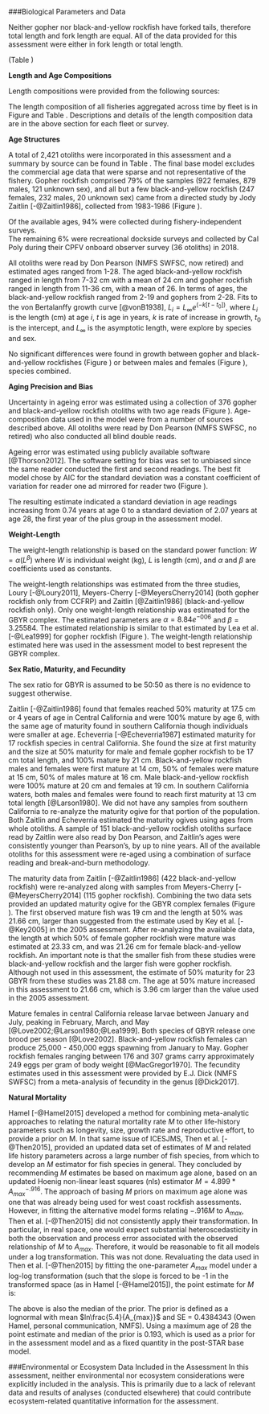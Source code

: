 

<!--************BIOLOGICAL DATA*********************************************-->
###Biological Parameters and Data

Neither gopher nor black-and-yellow rockfish have forked tails, therefore total 
length and fork length are equal.  All of the data provided for this assessment 
were either in fork length or total length.


(Table \ref{tab:length_samples_survey})

**Length and Age Compositions**

Length compositions were provided from the following sources:

\begin{itemize}[noitemsep,nolistsep,topsep=0pt]
  \item CALCOM (\emph{commercial retained dead fish}, 1987, 1992-2018)   
  \item WCGOP (\emph{commercial discarded fish}, 2004-2018)    
  \item Deb Wilson-Vandenberg's onboard observer survey (\emph{recreational charter retained and discarded catch}, 1987-1998)
  \item California recreational sources combined (\emph{recreational charter retained catch})     
    \begin{itemize}[noitemsep,nolistsep]
      \item Miller and Gotshall dockside survey (1959-1966)    
      \item Ally  et al. onboard observer survey (1985-1987)
      \item Collins and Crooke onboard observer survey (1975-1978)     
      \item MRFSS dockside survey (1980-2003)     
      \item CRFS onboard and dockside survey (2004-2018)
    \end{itemize}
 \item PISCO dive survey (\emph{research}, 2001-2018)      
 \item CCFRP hook-and-line survey (\emph{research}, 2007-2018)        
\end{itemize}

The length composition of all fisheries aggregated across time by fleet is in Figure
\ref{fig:comp_lendat_aggregated_across_time} and Table \ref{tab:length_samples_survey}. 
Descriptions and details of the length composition data are in the above section 
for each fleet or survey.


\vspace{.5cm}
**Age Structures**

A total of 2,421 otoliths were incorporated in this assessment and a 
summary by source can be found in Table \ref{tab:Age_data}. The final 
base model excludes the commercial age data that were sparse and not 
representative of the fishery.  Gopher rockfish 
comprised 79% of the samples (922 females, 879 males, 121 unknown sex), 
and all but a few black-and-yellow rockfish (247 females, 232 males, 20 
unknown sex) came from a directed study by Jody Zaitlin [-@Zaitlin1986], 
collected from 1983-1986 (Figure \ref{fig:Age_length_by_study}).

Of the available ages, 94% were collected during fishery-independent surveys.  
The remaining 6% were recreational dockside surveys and collected by Cal Poly 
during their CPFV onboard observer survey (36 otoliths) in 2018.

All otoliths were read by Don Pearson (NMFS SWFSC, now retired) and estimated ages ranged 
from 1-28. The aged black-and-yellow rockfish 
ranged in length from 7-32 cm with a mean of 24 cm and gopher rockfish ranged in length 
from 11-36 cm, with a mean of 26.  In terms of ages, the black-and-yellow rockfish ranged 
from 2-19 and gophers from 2-28.  Fits to the von Bertalanffy growth curve [@vonB1938], 
$L_i = L_{\infty}e^{(-k[t-t_0])}$, where $L_i$ is the length (cm) at age $i$, $t$ is age in 
years, $k$ is rate of increase in growth, $t_0$ is the intercept, and $L_{\infty}$ 
is the asymptotic length, were explore by species and sex. 

No significant differences were found in growth between gopher and black-and-yellow 
rockfishes (Figure \ref{Growth_by_species}) or between males and females
(Figure \ref{Growth_by_sex}), species combined.


\vspace{.5cm}
**Aging Precision and Bias**

Uncertainty in ageing error was estimated using a collection of 376 gopher and 
black-and-yellow rockfish otoliths with two age reads (Figure \ref{fig:GBY_age_error}). 
Age-composition data used in the model were from a number of sources described above.  All 
otoliths were read by Don Pearson (NMFS SWFSC, no retired) who also conducted all
blind double reads. 

Ageing error was estimated using publicly available software [@Thorson2012].
The software setting for bias was set to unbiased since the same reader conducted 
the first and second readings.  The best fit model chose by AIC for the standard deviation 
was a constant coefficient of variation for reader one ad mirrored for reader two 
 (Figure \ref{fig:GBY_age_error2}).  

The resulting estimate indicated a standard deviation in age readings 
increasing from 0.74 years at age 0 to a standard deviation of 2.07 years at age 28, 
the first year of the plus group in the assessment model.


\vspace{.5cm}
**Weight-Length**

The weight-length relationship is based on the standard power function: 
$W = \alpha(L^\beta)$ where $W$ is individual weight (kg), $L$ is length (cm), 
and $\alpha$ and $\beta$ are coefficients used as constants.

The weight-length relationships was estimated from the three studies, Loury [-@Loury2011],
Meyers-Cherry [-@MeyersCherry2014] (both gopher rockfish only from CCFRP) and Zaitlin 
[@Zaitlin1986] (black-and-yellow rockfish only).  Only one weight-length relationship 
was estimated for the GBYR complex. The estimated parameters are $\alpha = 8.84e^{-006}$ 
and $\beta = 3.25584$.  The estimated relationship is similar to that estimated by Lea 
et al. [-@Lea1999] for gopher rockfish (Figure \ref{fig:GBY_weight_length}). The 
weight-length relationship estimated here was used in the assessment model to 
best represent the GBYR complex. 


\vspace{.5cm}
**Sex Ratio, Maturity, and Fecundity**

The sex ratio for GBYR is assumed to be 50:50 as there is no evidence to suggest otherwise.

Zaitlin [-@Zaitlin1986] found that females reached 50% maturity at 17.5 cm or 4 years of 
age in Central California and were 100% mature by age 6, with the same age of maturity 
found in southern California though individuals were smaller at age. Echeverria 
[-@Echeverria1987] estimated maturity for 17 rockfish species in central California.
She found the size at first maturity and the size at 50% maturity for male and female 
gopher rockfish to be 17 cm total length, and 100% mature by 21 cm.  Black-and-yellow 
rockfish males and females were first mature at 14 cm, 50% of females were mature at 
15 cm, 50% of males mature at 16 cm.  Male black-and-yellow rockfish were 100% mature 
at 20 cm and females at 19 cm. In southern California waters, both males and females 
were found to reach first maturity at 13 cm total length [@Larson1980]. We did not have 
any samples from southern California to re-analyze the maturity ogive for that portion of 
the population. Both Zaitlin and Echeverria estimated the maturity ogives using ages from 
whole otoliths.  A sample of 151 black-and-yellow rockfish otoliths surface read by Zaitlin 
were also read by Don Pearson, and Zaitlin's ages were consistently younger than Pearson's, by 
up to nine years. All of the available otoliths for this assessment were re-aged using a combination 
of surface reading and break-and-burn methodology.

The maturity data from Zaitlin [-@Zaitlin1986] (422 black-and-yellow rockfish) were 
re-analyzed along with samples from Meyers-Cherry [-@MeyersCherry2014] (115 gopher rockfish). 
Combining the two data sets provided an updated maturity ogive for the GBYR complex females 
(Figure \ref{fig:GBY_maturity_ogive}).  The first observed mature fish was 19 cm and the 
length at 50% was 21.66 cm, larger than suggested from the estimate used by Key et 
al. [-@Key2005] in the 2005 assessment. 
After re-analyzing the available data, the length at which 50% of 
female gopher rockfish were mature was estimated at 23.33 cm, and was 21.26 cm for female
black-and-yellow rockfish.  An important note is that the smaller fish from these studies 
were black-and-yellow rockfish and the larger fish were gopher rockfish.  Although not used in this assessment, 
the estimate of 50% maturity for 23 GBYR from these studies was 21.88 cm. The age at 50% 
mature increased in this assessment to 21.66 cm, which is 3.96 cm larger than the value 
used in the 2005 assessment.

Mature females in central California release larvae between January and July, peaking 
in February, March, and May [@Love2002;@Larson1980;@Lea1999]. Both species of GBYR release 
one brood per season [@Love2002]. Black-and-yellow rockfish females can produce 25,000 - 
450,000 eggs spawning from January to May. Gopher rockfish females ranging between 176 
and 307 grams carry approximately 249 eggs per gram of body weight 
[@MacGregor1970]. The fecundity estimates used in this assessment were provided by 
E.J. Dick (NMFS SWFSC) from a meta-analysis of fecundity in the genus \emph{Sebastes} 
[@Dick2017].


\vspace{.5cm}
**Natural Mortality**

Hamel [-@Hamel2015] developed a method for combining meta-analytic approaches to 
relating the natural mortality rate $M$ to other life-history parameters such as 
longevity, size, growth rate and reproductive effort, to provide a prior on M. In 
that same issue of ICESJMS, Then et al. [-@Then2015], provided an updated data set 
of estimates of $M$ and related life history parameters across a large number of fish 
species, from which to develop an $M$ estimator for fish species in general. They 
concluded by recommending $M$ estimates be based on maximum age alone, based on an 
updated Hoenig non-linear least squares (nls) estimator $M= 4.899*{A_{max}}^{-.916}$. 
The approach of basing $M$ priors on maximum age alone was one that was already 
being used for west coast rockfish assessments. However, in fitting the alternative 
model forms relating $-.916M$ to $A_{max}$, Then et al. [-@Then2015] did not 
consistently apply their transformation. In particular, in real space, one would 
expect substantial heteroscedasticity in both the observation and process error 
associated with the observed relationship of $M$ to $A_{max}$. Therefore, it would 
be reasonable to fit all models under a log transformation. This was not done.
Revaluating the data used in Then et al. [-@Then2015] by fitting the one-parameter 
$A_{max}$ model under a log-log transformation (such that the slope is forced to be 
-1 in the transformed space (as in Hamel [-@Hamel2015]), the point estimate for $M$ is:
\begin{equation}
M = \frac{5.4}{A_{max}}
\end{equation}
 
The above is also the median of the prior. The prior is defined as a lognormal with 
mean $ln\frac{5.4}{A_{max}}$  and SE = 0.4384343 (Owen Hamel, personal communication, NMFS). 
Using a maximum age of 28 the point estimate and median of the prior is 0.193, 
which is used as a prior for in the assessment model and as a fixed quantity in the post-STAR 
base model.



\vspace{.5cm}


###Environmental or Ecosystem Data Included in the Assessment
In this assessment, neither environmental nor ecosystem considerations were explicitly 
included in the analysis.  This is primarily due to a lack of relevant data and results 
of analyses (conducted elsewhere) that could contribute ecosystem-related quantitative 
information for the assessment.




